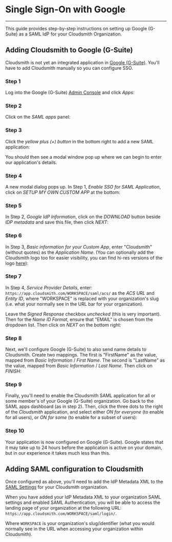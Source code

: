 
# Single Sign-On with Google

---
This guide provides step-by-step instructions on setting up Google (G-Suite) as a SAML IdP for your Cloudsmith Organization.

## Adding Cloudsmith to Google (G-Suite)

Cloudsmith is not yet an integrated application in [Google (G-Suite)](https://google.com). You'll have to add Cloudsmith manually so you can configure SSO.

### Step 1

Log into the Google (G-Suite) [Admin Console](https://admin.google.com) and click _Apps_:

<BlockImage src={img4cd854e_google_saml_1} alt=""></BlockImage>

### Step 2
Click on the _SAML apps_ panel:

<BlockImage src={imgcefc6ab_google_saml_2} alt=""></BlockImage>

### Step 3
Click the _yellow plus (+) button_ in the bottom right to add a new SAML application:

<BlockImage src={img6a3220e_google_saml_3} alt=""></BlockImage>

You should then see a modal window pop up where we can begin to enter our application's details.

### Step 4
A new modal dialog pops up. In Step 1, _Enable SSO for SAML Application_, click on _SETUP MY OWN CUSTOM APP_ at the bottom:

<BlockImage src={img3ba9431_google_saml_4} alt=""></BlockImage>

### Step 5
In Step 2, _Google IdP Information_, click on the _DOWNLOAD_ button beside _IDP metadata_ and save this file, then click _NEXT_:

<BlockImage src={img203582c_google_saml_5} alt=""></BlockImage>

### Step 6
In Step 3, _Basic information for your Custom App_, enter "Cloudsmith" (without quotes) as the _Application Name_. (You can optionally add the Cloudsmith logo too for easier visibility, you can find hi-res versions of the logo [here](https://cloudsmith.com/company/brand)):

<BlockImage src={imgeefccf6_google_saml_6} alt=""></BlockImage>

### Step 7

In Step 4, _Service Provider Details_, enter: `https://app.cloudsmith.com/WORKSPACE/saml/acs/` as the _ACS URL_ and _Entity ID_, where "WORKSPACE" is replaced with your organization's slug (i.e. what your normally see in the URL bar for your organization).

Leave the _Signed Response_ checkbox _unchecked_ (this is very important). Then for the _Name ID Format_, ensure that "EMAIL" is chosen from the dropdown list. Then click on _NEXT_ on the bottom right:

<BlockImage src={imgf9643b3_google_saml_7} alt=""></BlockImage>

### Step 8
Next, we'll configure Google (G-Suite) to also send name details to Cloudsmith. Create two mappings. The first is "FirstName" as the value, mapped from _Basic Information_ / _First Name_. The second is "LastName" as the value, mapped from _Basic Information_ / _Last Name_. Then click on _FINISH_:

<BlockImage src={img728af64_google_saml_8} alt=""></BlockImage>

### Step 9
Finally, you'll need to enable the Cloudsmith SAML application for all or some member's of your Google (G-Suite) organization. Go back to the SAML apps dashboard (as in step 2). Then, click the three dots to the right of the _Cloudsmith_ application, and select either _ON for everyone_ (to enable for all users), or _ON for some_ (to enable for a subset of users):

<BlockImage src={img0a5217f_google_saml_10} alt=""></BlockImage>

### Step 10
Your application is now configured on Google (G-Suite). Google states that it may take up to 24 hours before the application is active on your domain, but in our experience it takes much less than this.

## Adding SAML configuration to Cloudsmith

Once configured as above, you'll need to add the IdP Metadata XML to the [SAML Settings](/authentication/single-sign-on#enable-saml) for your Cloudsmith organization. 

When you have added your IdP Metadata XML to your organization SAML settings and enabled SAML Authentication, you will be able to access the landing page of your organization at the following URL: `https://app.cloudsmith.com/WORKSPACE/saml/login/`.

Where `WORKSPACE` is your organization's slug/identifier (what you would normally see in the URL when accessing your organization within Cloudsmith).

